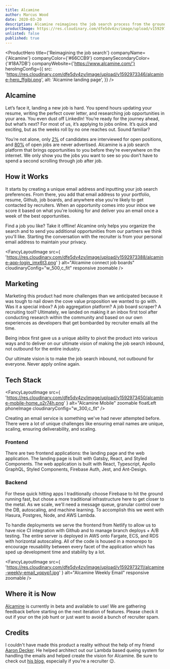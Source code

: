 ```yaml
---
title: Alcamine
author: Marcus Wood
date: 2020-03-20
description: Alcamine reimagines the job search process from the ground up using a special inbox to filter inbound opportunities from job boards, portfolios, and other parts of the web.
productImage: https://res.cloudinary.com/dfe5dv4zv/image/upload/v1592973346/alcamine-hero_ffgibi.png
unlisted: false
published: true
---
```


<ProductHero
  title={'Reimagining the job search'}
  companyName={'Alcamine'}
  companyColor={'#66CCB9'}
  companySecondaryColor={'#18A7DB'}
  companyWebsite={'https://www.alcamine.com/'}
  heroImgConfig={{
    src:
      'https://res.cloudinary.com/dfe5dv4zv/image/upload/v1592973346/alcamine-hero_ffgibi.png',
    alt: 'Alcamine landing page',
  }}
/>

<Section smallPadding>

## Alcamine

Let’s face it, landing a new job is hard. You spend hours updating your resume, writing the perfect cover letter, and researching job opportunities in your area. You even dust off LinkedIn! You’re ready for the journey ahead, but what’s next? For most of us, it’s applying to jobs online. It’s quick and exciting, but as the weeks roll by no one reaches out. Sound familiar?

You’re not alone, only [2%](https://www.webwire.com/ViewPressRel.asp?aId=184277#.Usw5G7GEit9) of candidates are interviewed for open positions, and [80%](https://www.forbes.com/sites/jacquelynsmith/2013/04/17/7-things-you-probably-didnt-know-about-your-job-search/#26b77e6c3811) of open jobs are never advertised. Alcamine is a job search platform that brings opportunities to you before they’re everywhere on the internet. We only show you the jobs you want to see so you don’t have to spend a second scrolling through job after job.

</Section>

<FancyAlcamineGraphic />

<Section smallPadding>

## How it Works

It starts by creating a unique email address and inputting your job search preferences. From there, you add that email address to your portfolio, resume, Github, job boards, and anywhere else you're likely to get contacted by recruiters. When an opportunity comes into your inbox we score it based on what you're looking for and deliver you an email once a week of the best opportunities.

Find a job you like? Take it offline! Alcamine only helps you organize the search and to send you additional opportunities from our partners we think you'll like. Starting the conversation with the recruiter is from your personal email address to maintain your privacy.

</Section>

<Section secondaryBackground style={{textAlign: 'center'}}>

<FancyLayoutImage
  src={
    'https://res.cloudinary.com/dfe5dv4zv/image/upload/v1592973388/alcamine-app-login_jmx6t3.png'
  }
  alt="Alcamine connect job boards"
  cloudinaryConfig="w_500,c_fit"
  responsive
  zoomable
/>

</Section>

<Section >

## Marketing

Marketing this product had more challenges than we anticipated because it was tough to nail down the cove value proposition we wanted to go with. Was it a special inbox? A job aggregation platform? A job board scraper? A recruiting tool? Ultimately, we landed on making it an inbox first tool after conducting research within the community and based on our own experiences as developers that get bombarded by recruiter emails all the time.

Being inbox first gave us a unique ability to pivot the product into various ways and to deliver on our ultimate vision of making the job search inbound, not outbound for the entire industry.

<FancyTile>
Our ultimate vision is to make the job search inbound, not outbound for everyone. Never apply online again.
</FancyTile>

</Section>

<Section>

## Tech Stack

<FancyLayoutImage
  src={
    'https://res.cloudinary.com/dfe5dv4zv/image/upload/v1592973450/alcamine-mobile-home_o2r74h.png'
  }
  alt="Alcamine Mobile"
  zoomable
  floatLeft
  phoneImage
  cloudinaryConfig="w_300,c_fit"
/>

Creating an email service is something we've had never attempted before. There were a lot of unique challenges like ensuring email names are unique, scaling, ensuring deliverability, and scaling.

### Frontend

There are two frontend applications: the landing page and the web application. The landing page is built with Gatsby, React, and Styled Components. The web application is built with React, Typescript, Apollo GraphQL, Styled Components, Firebase Auth, Jest, and Ant-Design.

### Backend

For these quick hitting apps I traditionally choose Firebase to hit the ground running fast, but chose a more traditional infrastructure here to get closer to the metal. As we scale, we'll need a message queue, granular control over the DB, autoscaling, and machine learning. To accomplish this we went with Hasura, Postgres, Node, and AWS Lambda.

To handle deployments we serve the frontend from Netlify to allow us to have nice CI integration with Github and to manage branch deploys + A/B testing. The entire server is deployed in AWS onto Fargate, ECS, and RDS with horizontal autoscaling. All of the code is housed in a monorepo to encourage reusability between every facet of the application which has sped up development time and stability by a lot.

</Section>

<Section smallPadding secondaryBackground>

<FancyLayoutImage
  src={
    'https://res.cloudinary.com/dfe5dv4zv/image/upload/v1592973211/alcamine-weekly-email_yqpyp1.jpg'
  }
  alt="Alcamine Weekly Email"
  responsive
  zoomable
/>

</Section>

<Section>

## Where it is Now

[Alcamine](https://www.alcamine.com/') is currently in beta and available to use! We are gathering feedback before starting on the next iteration of features. Please check it out if your on the job hunt or just want to avoid a bunch of recruiter spam.

</Section>

<Section>

## Credits

I couldn't have made this product a reality without the help of my friend [Aaron Decker](https://www.ard.ninja/). He helped architect out our Lambda based queing system for handling the emails and helped create the vision for Alcamine. Be sure to check out [his blog](https://www.iteachrecruiters.com/), especially if you're a recruiter 😉.

</Section>
